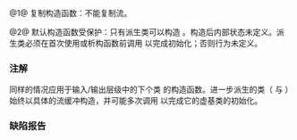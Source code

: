 {{cpp/io/ios_base/title|ios_base}}
{{cpp/io/ios_base/navbar}}
{{dcl begin}}
{{dcl rev begin|num=1}}
{{dcl|until=c++11|
private:
ios_base( const ios_base&amp; );
}}
{{dcl|since=c++11|1=
public:
ios_base( const ios_base&amp; ) = delete;
}}
{{dcl rev end}}
{{dcl|num=2|
protected:
ios_base();
}}
{{dcl end}}

@1@ 复制构造函数{{rev inl|until=c++11|是私有的}}{{rev inl|since=c++11|被弃置}}：不能复制流。

@2@ 默认构造函数受保护：只有派生类可以构造 {{tt|std::ios_base}}。构造后内部状态未定义。派生类必须在首次使用或析构函数前调用 {{l2tf std|cpp/io/basic_ios/init}} 以完成初始化；否则行为未定义。

===注解===
同样的情况应用于输入/输出层级中的下个类 {{lc|std::basic_ios}} 的构造函数。进一步派生的类（{{lc|std::istream}} 与 {{lc|std::ostream}}）始终以具体的流缓冲构造，并可能多次调用 {{l2tf std|cpp/io/basic_ios/init}} 以完成它的虚基类的初始化。

===缺陷报告===
{{dr list begin}}
{{dr list item|wg=lwg|dr=50|std=C++98|before=未指明复制构造函数|after=指明为私有成员函数}}
{{dr list item|wg=lwg|dr=220|std=C++98|before=在还没有调用 {{tt|std::ios_base}} 对象的 {{ltf|cpp/io/basic_ios/init}} 时就销毁该对象的行为不明确|after=此时行为未定义}}
{{dr list item|wg=lwg|dr=1249|std=C++98|before=在首次使用前不需要完成初始化|after=也需要完成初始化}}
{{dr list end}}

{{langlinks|de|en|es|fr|it|ja|pt|ru}}